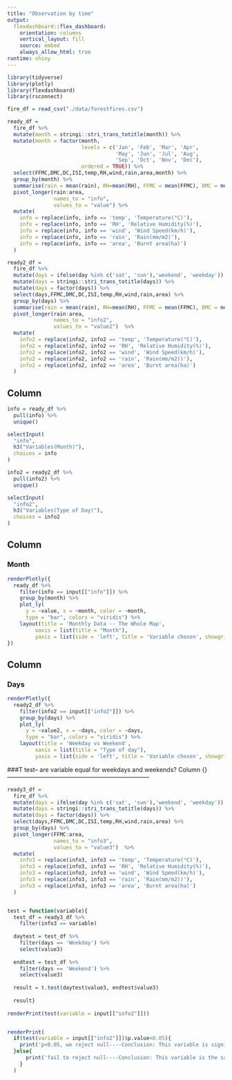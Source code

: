 ```yaml
---
title: "Observation by time"
output: 
  flexdashboard::flex_dashboard:
    orientation: columns
    vertical_layout: fill
    source: embed
    always_allow_html: true
runtime: shiny
---
```

```r
library(tidyverse)
library(plotly)
library(flexdashboard)
library(rsconnect)
```
 

```r
fire_df = read_csv("./data/forestfires.csv")

ready_df = 
  fire_df %>%
  mutate(month = stringi::stri_trans_totitle(month)) %>%
  mutate(month = factor(month, 
                        levels = c('Jan', 'Feb', 'Mar', 'Apr',
                                   'May', 'Jun', 'Jul', 'Aug',
                                   'Sep', 'Oct', 'Nov', 'Dec'),
                        ordered = TRUE)) %>% 
  select(FFMC,DMC,DC,ISI,temp,RH,wind,rain,area,month) %>% 
  group_by(month) %>% 
  summarise(rain = mean(rain), RH=mean(RH), FFMC = mean(FFMC), DMC = mean(DMC), DC = mean(DC), ISI = mean(ISI), temp = mean(temp), wind = mean(wind), area = mean(area)) %>% 
  pivot_longer(rain:area,
               names_to = "info",
               values_to = "value") %>% 
  mutate(
    info = replace(info, info == 'temp', 'Temperature(°C)'),
    info = replace(info, info == 'RH', 'Relative Humidity(%)'),
    info = replace(info, info == 'wind', 'Wind Speed(km/h)'),
    info = replace(info, info == 'rain', 'Rain(mm/m2)'),
    info = replace(info, info == 'area', 'Burnt area(ha)')
  )

ready2_df = 
  fire_df %>% 
  mutate(days = ifelse(day %in% c('sat', 'sun'),'weekend', 'weekday')) %>%
  mutate(days = stringi::stri_trans_totitle(days)) %>%
  mutate(days = factor(days)) %>% 
  select(days,FFMC,DMC,DC,ISI,temp,RH,wind,rain,area) %>% 
  group_by(days) %>% 
  summarise(rain = mean(rain), RH=mean(RH), FFMC = mean(FFMC), DMC = mean(DMC), DC = mean(DC), ISI = mean(ISI), temp = mean(temp), wind = mean(wind), area = mean(area)) %>% 
  pivot_longer(rain:area,
               names_to = "info2",
               values_to = "value2")  %>% 
  mutate(
    info2 = replace(info2, info2 == 'temp', 'Temperature(°C)'),
    info2 = replace(info2, info2 == 'RH', 'Relative Humidity(%)'),
    info2 = replace(info2, info2 == 'wind', 'Wind Speed(km/h)'),
    info2 = replace(info2, info2 == 'rain', 'Rain(mm/m2))'),
    info2 = replace(info2, info2 == 'area', 'Burnt area(ha)')
  )

```
Column {.sidebar}
-----------------------------------------------------------------------
```r
info = ready_df %>% 
  pull(info) %>% 
  unique()

selectInput(
  "info",
  h3("Variables(Month)"),
  choices = info
)
```


```r
info2 = ready2_df %>% 
  pull(info2) %>% 
  unique()

selectInput(
  "info2",
  h3("Variables(Type of Day)"),
  choices = info2
)
```

Column {}
-----------------------------------------------------------------------

### Month

```r
renderPlotly({
  ready_df %>% 
    filter(info == input[["info"]]) %>% 
    group_by(month) %>% 
    plot_ly(
      y = ~value, x = ~month, color = ~month,
      type = "bar", colors = "viridis") %>% 
    layout(title = 'Monthly Data -- The Whole Map',
         xaxis = list(title = "Month"),
         yaxis = list(side = 'left', title = 'Variable chosen', showgrid = FALSE, zeroline = FALSE))
})

```





Column {}
-----------------------------------------------------------------------

### Days


```r
renderPlotly({
  ready2_df %>% 
    filter(info2 == input[["info2"]]) %>% 
    group_by(days) %>% 
    plot_ly(
      y = ~value2, x = ~days, color = ~days,
      type = "bar", colors = "viridis") %>% 
    layout(title = 'Weekday vs Weekend',
         xaxis = list(title = "Type of day"),
         yaxis = list(side = 'left', title = 'Variable chosen', showgrid = FALSE, zeroline = FALSE))})
```

###T test-- are variable equal for weekdays and weekends?
Column {}
-----------------------------------------------------------------------
```r
ready3_df = 
  fire_df %>% 
  mutate(days = ifelse(day %in% c('sat', 'sun'),'weekend', 'weekday')) %>%
  mutate(days = stringi::stri_trans_totitle(days)) %>%
  mutate(days = factor(days)) %>% 
  select(days,FFMC,DMC,DC,ISI,temp,RH,wind,rain,area) %>% 
  group_by(days) %>%
  pivot_longer(FFMC:area,
               names_to = "info3",
               values_to = "value3")  %>% 
  mutate(
    info3 = replace(info3, info3 == 'temp', 'Temperature(°C)'),
    info3 = replace(info3, info3 == 'RH', 'Relative Humidity(%)'),
    info3 = replace(info3, info3 == 'wind', 'Wind Speed(km/h)'),
    info3 = replace(info3, info3 == 'rain', 'Rain(mm/m2))'),
    info3 = replace(info3, info3 == 'area', 'Burnt area(ha)')
  )


test = function(variable){
  test_df = ready3_df %>% 
    filter(info3 == variable)
  
  daytest = test_df %>% 
    filter(days == 'Weekday') %>% 
    select(value3)
  
  endtest = test_df %>% 
    filter(days == 'Weekend') %>% 
    select(value3)
  
  result = t.test(daytest$value3, endtest$value3)
  
  result}
  
renderPrint(test(variable = input[["info2"]]))


renderPrint(
  if(test(variable = input[["info2"]])$p.value<0.05){
    print('p<0.05, we reject null----Conclusion: This variable is significantly different between weekday data and weekend data')
  }else{
      print('fail to reject null----Conclusion: This variable is the same between weekday data and weekend data')
    }
  )


```














